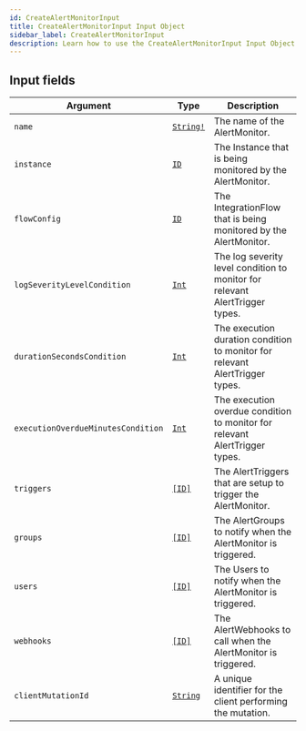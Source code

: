 ```yaml
---
id: CreateAlertMonitorInput
title: CreateAlertMonitorInput Input Object
sidebar_label: CreateAlertMonitorInput
description: Learn how to use the CreateAlertMonitorInput Input Object for Builder's API.
---
```


## Input fields

| Argument                           | Type                                      | Description                                                                  |
| ---------------------------------- | ----------------------------------------- | ---------------------------------------------------------------------------- |
| `name`                             | [`String!`](/docs/composer/builder/api/schema/scalar/String.mdx) | The name of the AlertMonitor.                                                |
| `instance`                         | [`ID`](/docs/composer/builder/api/schema/scalar/ID.mdx)          | The Instance that is being monitored by the AlertMonitor.                    |
| `flowConfig`                       | [`ID`](/docs/composer/builder/api/schema/scalar/ID.mdx)          | The IntegrationFlow that is being monitored by the AlertMonitor.             |
| `logSeverityLevelCondition`        | [`Int`](/docs/composer/builder/api/schema/scalar/Int.mdx)        | The log severity level condition to monitor for relevant AlertTrigger types. |
| `durationSecondsCondition`         | [`Int`](/docs/composer/builder/api/schema/scalar/Int.mdx)        | The execution duration condition to monitor for relevant AlertTrigger types. |
| `executionOverdueMinutesCondition` | [`Int`](/docs/composer/builder/api/schema/scalar/Int.mdx)        | The execution overdue condition to monitor for relevant AlertTrigger types.  |
| `triggers`                         | [`[ID]`](/docs/composer/builder/api/schema/scalar/ID.mdx)        | The AlertTriggers that are setup to trigger the AlertMonitor.                |
| `groups`                           | [`[ID]`](/docs/composer/builder/api/schema/scalar/ID.mdx)        | The AlertGroups to notify when the AlertMonitor is triggered.                |
| `users`                            | [`[ID]`](/docs/composer/builder/api/schema/scalar/ID.mdx)        | The Users to notify when the AlertMonitor is triggered.                      |
| `webhooks`                         | [`[ID]`](/docs/composer/builder/api/schema/scalar/ID.mdx)        | The AlertWebhooks to call when the AlertMonitor is triggered.                |
| `clientMutationId`                 | [`String`](/docs/composer/builder/api/schema/scalar/String.mdx)  | A unique identifier for the client performing the mutation.                  |
